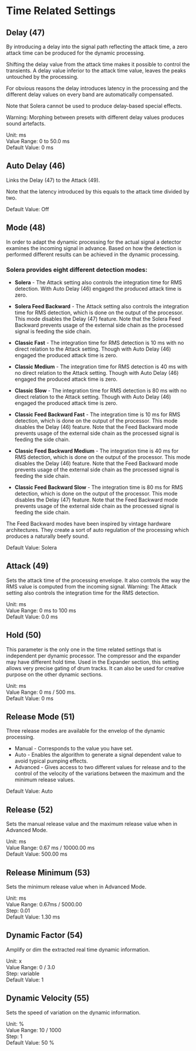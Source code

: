 # Time Related Settings

## Delay (47)
By introducing a delay into the signal path reflecting the attack time, a zero attack time can be produced for the 
dynamic processing.

Shifting the delay value from the attack time makes it possible to control the transients. A delay value inferior to the 
attack time value, leaves the peaks untouched by the processing.

For obvious reasons the delay introduces latency in the processing and the different delay values on every band are 
automatically compensated.

:::{.callout-note}
Note that Solera cannot be used to produce delay-based special effects.
:::

:::{.callout-warning}
 Warning: Morphing between presets with different delay values produces sound artefacts.
:::

Unit: ms  
Value Range: 0 to 50.0 ms  
Default Value: 0 ms

## Auto Delay (46)
Links the Delay (47) to the Attack (49).

:::{.callout-note}
Note that the latency introduced by this equals to the attack time divided by two.
:::

Default Value: Off 

## Mode (48)
In order to adapt the dynamic processing for the actual signal a detector examines the incoming signal in advance. 
Based on how the detection is performed different results can be achieved in the dynamic processing.

### Solera provides eight different detection modes:

- **Solera** - The Attack setting also controls the integration time for RMS detection. With Auto Delay (46) engaged the 
produced attack time is zero. 

- **Solera Feed Backward** - The Attack setting also controls the integration time for RMS detection, which is done on 
the output of the processor. This mode disables the Delay (47) feature. Note that the Solera Feed Backward prevents 
usage of the external side chain as the processed signal is feeding the side chain. 

- **Classic Fast** - The integration time for RMS detection is 10 ms with no direct relation to the Attack setting. Though 
with Auto Delay (46) engaged the produced attack time is zero.

- **Classic Medium** - The integration time for RMS detection is 40 ms with no direct relation to the Attack setting. 
Though with Auto Delay (46) engaged the produced attack time is zero.

- **Classic Slow** - The integration time for RMS detection is 80 ms with no direct relation to the Attack setting. Though 
with Auto Delay (46) engaged the produced attack time is zero.

- **Classic Feed Backward Fast** - The integration time is 10 ms for RMS detection, which is done on the output of the 
processor. This mode disables the Delay (46) feature. Note that the Feed Backward mode prevents usage of the 
external side chain as the processed signal is feeding the side chain.

- **Classic Feed Backward Medium** - The integration time is 40 ms for RMS detection, which is done on the output of 
the processor. This mode disables the Delay (46) feature. Note that the Feed Backward mode prevents usage of 
the external side chain as the processed signal is feeding the side chain.

- **Classic Feed Backward Slow** - The integration time is 80 ms for RMS detection, which is done on the output of the 
processor. This mode disables the Delay (47)  feature. Note that the Feed Backward mode prevents usage of the 
external side chain as the processed signal is feeding the side chain.

The Feed Backward modes have been inspired by vintage hardware architectures. They create a sort of auto regulation 
of the processing which produces a naturally beefy sound.

Default Value: Solera

## Attack (49)
Sets the attack time of the processing envelope. It also controls the way the RMS value is computed from the incoming 
signal.  Warning: The Attack setting also controls the integration time for the RMS detection.

Unit: ms  
Value Range: 0 ms to 100 ms  
Default Value: 0.0 ms

## Hold (50)
This parameter is the only one in the time related settings that is independent per dynamic processor.
The compressor and the expander may have different hold time. Used in the Expander section, this setting allows 
very precise gating of drum tracks. It can also be used for creative purpose on the other dynamic sections.

Unit: ms  
Value Range: 0 ms / 500 ms.  
Default Value: 0 ms

## Release Mode (51)
Three release modes are available for the envelop of the dynamic processing. 

-  Manual - Corresponds to the value you have set.
-  Auto - Enables the algorithm to generate a signal dependent value to avoid typical pumping effects.
-  Advanced - Gives access to two different values for release and to the control of the velocity of the variations 
between the maximum and the minimum release values.

Default Value: Auto

## Release (52)
Sets the manual release value and the maximum release value when in Advanced Mode.

Unit: ms  
Value Range: 0.67 ms / 10000.00 ms  
Default Value: 500.00 ms

## Release Minimum (53)
Sets the minimum release value when in Advanced Mode.

Unit: ms  
Value Range: 0.67ms / 5000.00  
Step: 0.01  
Default Value: 1.30 ms

## Dynamic Factor (54)
Amplify or dim the extracted real time dynamic information.

Unit: x  
Value Range: 0 / 3.0  
Step: variable  
Default Value: 1

## Dynamic Velocity (55)
Sets the speed of variation on the dynamic information.

Unit: %  
Value Range: 10 / 1000  
Step: 1  
Default Value: 50 %
